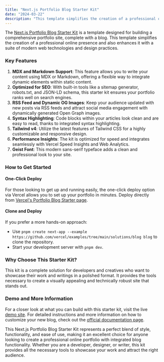 ```yaml
---
title: "Next.js Portfolio Blog Starter Kit"
date: "2024-03-22"
description: "This template simplifies the creation of a professional online presence and also enhances it with a suite of modern web technologies and design practices."
---
```


The [Next.js Portfolio Blog Starter Kit](https://vercel.com/templates/next.js/portfolio-starter-kit) is a template designed for building a comprehensive portfolio site, complete with a blog. This template simplifies the creation of a professional online presence and also enhances it with a suite of modern web technologies and design practices.

### Key Features

1. **MDX and Markdown Support**: This feature allows you to write your content using MDX or Markdown, offering a flexible way to integrate dynamic elements within static content.
2. **Optimized for SEO**: With built-in tools like a sitemap generator, robots.txt, and JSON-LD schema, this starter kit ensures your portfolio ranks well on search engines.
3. **RSS Feed and Dynamic OG Images**: Keep your audience updated with new posts via RSS feeds and attract social media engagement with dynamically generated Open Graph images.
4. **Syntax Highlighting**: Code blocks within your articles look clean and are easy to read, thanks to integrated syntax highlighting.
5. **Tailwind v4**: Utilize the latest features of Tailwind CSS for a highly customizable and responsive design.
6. **Performance Insights**: The kit is optimized for speed and integrates seamlessly with Vercel Speed Insights and Web Analytics.
7. **Geist Font**: This modern sans-serif typeface adds a clean and professional look to your site.

### How to Get Started

#### One-Click Deploy

For those looking to get up and running easily, the one-click deploy option via Vercel allows you to set up your portfolio in minutes. Deploy directly from [Vercel's Portfolio Blog Starter page](https://vercel.com/templates/next.js/portfolio-starter-kit).

#### Clone and Deploy

If you prefer a more hands-on approach:

- Use `pnpm create next-app --example https://github.com/vercel/examples/tree/main/solutions/blog blog` to clone the repository.
- Start your development server with `pnpm dev`.

### Why Choose This Starter Kit?

This kit is a complete solution for developers and creatives who want to showcase their work and writings in a polished format. It provides the tools necessary to create a visually appealing and technically robust site that stands out.

### Demo and More Information

For a closer look at what you can build with this starter kit, visit the live [demo site](https://portfolio-blog-starter.vercel.app). For detailed instructions and more information on how to customize your new blog, check out the [official documentation page](https://vercel.com/templates/next.js/portfolio-starter-kit).

This Next.js Portfolio Blog Starter Kit represents a perfect blend of style, functionality, and ease of use, making it an excellent choice for anyone looking to create a professional online portfolio with integrated blog functionality. Whether you are a developer, designer, or writer, this kit provides all the necessary tools to showcase your work and attract the right audience.
